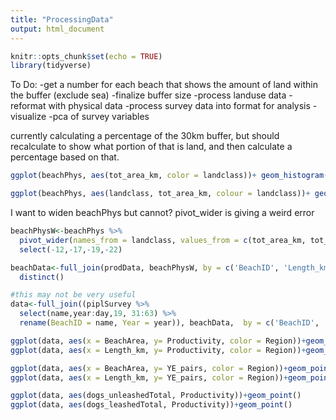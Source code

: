 ```yaml
---
title: "ProcessingData"
output: html_document
---
```


```r
knitr::opts_chunk$set(echo = TRUE)
library(tidyverse)
```

To Do:
-get a number for each beach that shows the amount of land within the buffer (exclude sea)
-finalize buffer size
-process landuse data
-reformat with physical data
-process survey data into format for analysis
-visualize
-pca of survey variables


currently calculating a percentage of the 30km buffer, but should recalculate to show what portion of that is land, and then calculate a percentage based on that.
```r
ggplot(beachPhys, aes(tot_area_km, color = landclass))+ geom_histogram()+facet_wrap(~landclass, scales = "free")

ggplot(beachPhys, aes(landclass, tot_area_km, colour = landclass))+ geom_boxplot()+facet_wrap(~Region)
```

I want to widen beachPhys but cannot? pivot_wider is giving a weird error
```r
beachPhysW<-beachPhys %>% 
  pivot_wider(names_from = landclass, values_from = c(tot_area_km, tot_area, percentage)) %>% 
  select(-12,-17,-19,-22)

beachData<-full_join(prodData, beachPhysW, by = c('BeachID', 'Length_km', 'Region')) %>% 
  distinct()

#this may not be very useful
data<-full_join((piplSurvey %>% 
  select(name,year:day,19, 31:63) %>% 
  rename(BeachID = name, Year = year)), beachData,  by = c('BeachID', 'Year'))

ggplot(data, aes(x = BeachArea, y= Productivity, color = Region))+geom_point()
ggplot(data, aes(x = Length_km, y= Productivity, color = Region))+geom_point()

ggplot(data, aes(x = BeachArea, y= YE_pairs, color = Region))+geom_point()
ggplot(data, aes(x = Length_km, y= YE_pairs, color = Region))+geom_point()

ggplot(data, aes(dogs_unleashedTotal, Productivity))+geom_point()
ggplot(data, aes(dogs_leashedTotal, Productivity))+geom_point()
```













